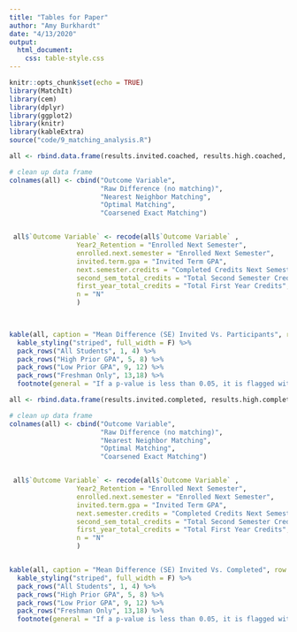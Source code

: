 ```yaml
---
title: "Tables for Paper"
author: "Amy Burkhardt"
date: "4/13/2020"
output:
  html_document:
    css: table-style.css
---
```


```r
knitr::opts_chunk$set(echo = TRUE)
library(MatchIt)
library(cem)
library(dplyr)
library(ggplot2)
library(knitr)
library(kableExtra)
source("code/9_matching_analysis.R")

```


```r

all <- rbind.data.frame(results.invited.coached, results.high.coached, results.low.coached, results.fresh.coached)

# clean up data frame
colnames(all) <- cbind("Outcome Variable", 
                       "Raw Difference (no matching)",
                       "Nearest Neighbor Matching",
                       "Optimal Matching",
                       "Coarsened Exact Matching")


 all$`Outcome Variable` <- recode(all$`Outcome Variable` ,
                 Year2_Retention = "Enrolled Next Semester",         
                 enrolled.next.semester = "Enrolled Next Semester",
                 invited.term.gpa = "Invited Term GPA",
                 next.semester.credits = "Completed Credits Next Semester", 
                 second_sem_total_credits = "Total Second Semester Credits",
                 first_year_total_credits = "Total First Year Credits",
                 n = "N"
                 )

 

kable(all, caption = "Mean Difference (SE) Invited Vs. Participants", row.names = FALSE) %>%
  kable_styling("striped", full_width = F) %>%
  pack_rows("All Students", 1, 4) %>%
  pack_rows("High Prior GPA", 5, 8) %>%
  pack_rows("Low Prior GPA", 9, 12) %>%
  pack_rows("Freshman Only", 13,18) %>%
  footnote(general = "If a p-value is less than 0.05, it is flagged with one star (\\*). If a p-value is less than 0.001, it is flagged with two stars (\\**). If a p-value is less than 0.0001, it is flagged with three stars (\\***)")
```


```r
all <- rbind.data.frame(results.invited.completed, results.high.completed, results.low.completed, results.fresh.completed)

# clean up data frame
colnames(all) <- cbind("Outcome Variable", 
                       "Raw Difference (no matching)",
                       "Nearest Neighbor Matching",
                       "Optimal Matching",
                       "Coarsened Exact Matching")


 all$`Outcome Variable` <- recode(all$`Outcome Variable` ,
                 Year2_Retention = "Enrolled Next Semester",         
                 enrolled.next.semester = "Enrolled Next Semester",
                 invited.term.gpa = "Invited Term GPA",
                 next.semester.credits = "Completed Credits Next Semester", 
                 second_sem_total_credits = "Total Second Semester Credits",
                 first_year_total_credits = "Total First Year Credits",
                 n = "N"
                 )


kable(all, caption = "Mean Difference (SE) Invited Vs. Completed", row.names = FALSE) %>%
  kable_styling("striped", full_width = F) %>%
  pack_rows("All Students", 1, 4) %>%
  pack_rows("High Prior GPA", 5, 8) %>%
  pack_rows("Low Prior GPA", 9, 12) %>%
  pack_rows("Freshman Only", 13,18) %>%
  footnote(general = "If a p-value is less than 0.05, it is flagged with one star (\\*). If a p-value is less than 0.001, it is flagged with two stars (\\**). If a p-value is less than 0.0001, it is flagged with three stars (\\***)")
```



